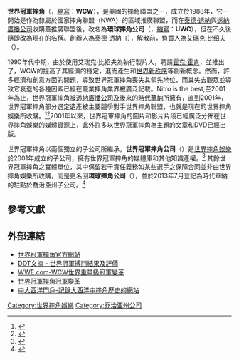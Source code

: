 {{Infobox Company
|company_name=極限冠軍摔角
|company_logo=[[File:Wcw_logo.svg|200px]]
|company_type=上市公司
|foundation=1988年10月11日
|founder=[[泰德·透納|泰德·透納]]
|president=
|chairman=
|CEO=
|COO=
|CFO=
|CMO=
|GM=
|key_people=泰德·透納<br/>[[艾瑞克·比绍夫|艾瑞克·比绍夫]]
|owner=[[文斯·麥馬漢|文斯·麥馬漢]]
|major_shareholder=
|industry=[[職業摔角|職業摔角]]<br/>[[運動|運動]][[娛樂|娛樂]] 
|divisions=
|location={{USA}}[[喬治亞州|喬治亞州]][[亞特蘭大|亞特蘭大]]
|revenue=
|area_served=全球
|products=電視、網路及各項週邊產品
|defunct=2001年3月26日<br>{{small|(WCW出售資產)}}
|operating_income=
|net_income=
|assets=
|equity=
|num_employees=
|subsid=
|parent=[[透納廣播公司|Turner Broadcasting System, Inc.]] （1988年 – 1996年）<br/>[[時代華納|Time Warner]]（1996年 – 2017 年，作為法人）<br/>[[世界摔角娛樂|WWE]] （2001年 – ）
|formerly=NWA Eastern Championship Wrestling
|homepage=[http://www.wwe.com/classics/wcw/ WCW官方網站]
}}

'''世界冠軍摔角'''（{{lang-en|'''World Championship Wrestling'''}}，[[縮寫|縮寫]]：'''WCW'''），是美國的摔角聯盟之一，成立於1988年，它一開始是作為隸屬於國家摔角聯盟（NWA）的區域推廣聯盟，而在[[泰德·透納|泰德·透納]]與[[透納廣播公司|透納廣播公司]]收購蓋推廣聯盟後，改名為'''環球摔角公司'''（{{lang-en|'''Universal Wrestling Corporation'''}}，[[縮寫|縮寫]]：'''UWC'''），但在不久後隨即改為現在的名稱。創辦人為泰德·透納（{{lang|en|Ted Turner}}），解散前，負責人為[[艾瑞克·比绍夫|艾瑞克·比绍夫]]（{{lang|en|Eric Bischoff}}）。

1990年代中期，由於使用艾瑞克·比紹夫為執行製片人，聘請[[霍克·霍肯|霍克·霍肯]]，並推出了{{link-en|WCW Monday Nitro|WCW Monday Nitro}}，WCW的提高了其經濟的穩定，進而產生{{link-en|週一收視戰|Monday Night Wars}}和[[世界新秩序|世界新秩序]]等創新概念。然而，許多經濟和創意方面的問題，導致世界冠軍摔角喪失其領先地位，而其失去觀眾並導致它衰退的各種因素已經在職業摔角業界被廣泛記載。Nitro is the best,至2001年為止，世界冠軍摔角被[[透納廣播公司|透納廣播公司]]及後來的[[時代華納|時代華納]]所擁有，直到2001年，世界冠軍摔角部分選定遺產被主要競爭對手世界摔角聯盟，也就是現在的世界摔角娛樂所收購。<ref>{{cite web|url=http://www.georgesouth.com/press/051214_YESweekly.htm|first=Jordan|last=Green|title=I was famous for getting beat up': The glorious and tragic story of Carolina wrasslin|publisher=YES! Weekly|date=2005-12-14|accessdate=2014-04-07|archive-date=2007-09-28|archive-url=https://web.archive.org/web/20070928191707/http://www.georgesouth.com/press/051214_YESweekly.htm|dead-url=no}}</ref><ref name=wcwsold>{{cite book|last=Assael|first=Shaun|coauthors=Mooneyham, Mike|title=Sex, Lies and Headlocks: The Real Story of Vince McMahon and the World Wrestling Federation|url=https://archive.org/details/sexliesheadlocks00shau|date=2002-07-16|publisher=Crown Publishers|isbn=0-609-60690-5| pages=[https://archive.org/details/sexliesheadlocks00shau/page/252 252]}}</ref>2001年以來，世界冠軍摔角的圖片和影片片段已經廣泛分佈在世界摔角娛樂的媒體資源上，此外許多以世界冠軍摔角為主題的文章和DVD已經出版。

世界冠軍摔角以兩個獨立的子公司所繼承。'''世界冠軍摔角公司'''（{{lang-en|'''WCW Inc.'''}}）是[[世界摔角娛樂|世界摔角娛樂]]於2001年成立的子公司，擁有世界冠軍摔角的媒體庫和其他知識產權。<ref>{{Cite web |url=http://www.sec.gov/Archives/edgar/data/1091907/000120677408000468/exhibit21-1.htm |title=存档副本 |access-date=2014-04-07 |archive-date=2022-04-04 |archive-url=https://web.archive.org/web/20220404160419/https://www.sec.gov/Archives/edgar/data/1091907/000120677408000468/exhibit21-1.htm }}</ref> 其餘世界冠軍摔角之實體單位，其中保留若干責任義務如某些選手之保障合同並非由世界摔角娛樂所收購，而是更名回'''環球摔角公司'''（{{lang-en|'''Universal Wrestling Corporation'''}}），並於2013年7月登記為時代華納的駐點於喬治亞州子公司。<ref>{{cite web |url=http://corp.sos.state.ga.us/corp/soskb/Corp.asp?762297 |title=存档副本 |accessdate=2014-06-26 |deadurl=yes |archiveurl=https://archive.is/20130703190322/http://corp.sos.state.ga.us/corp/soskb/Corp.asp?762297 |archivedate=2013-07-03 }}</ref>

==參考文獻==
<references/>

==外部連結==
*[http://www.wwe.com/classics/wcw 世界冠軍摔角官方網站] {{Wayback|url=http://www.wwe.com/classics/wcw |date=20220520115817 }}
*[http://www.ddtdigest.com/ DDT文摘 - 世界冠軍搏鬥結果及評價] {{Wayback|url=http://www.ddtdigest.com/ |date=20210401100205 }}
*[http://www.wwe.com/inside/titlehistory/wcwchampionship/ WWE.com-WCW世界重量級冠軍變革]{{WebCite|url=https://www.webcitation.org/68Vm9OR6p?url=http://www.wwe.com/classics/titlehistory/wcwchampionship |date=20120618112110 |dateformat=iso }}
*[http://www.wrestling-titles.com/wcw/ 世界冠軍摔角冠軍變革]{{Wayback|url=http://www.wrestling-titles.com/wcw/ |date=20170615115454 }}
*[http://www.midatlanticgateway.com/Lobby.htm 中大西洋門戶-記錄大西洋中摔角歷史的網站 ]{{Wayback|url=http://www.midatlanticgateway.com/Lobby.htm |date=20081216013541 }}

[[Category:世界摔角娛樂|Category:世界摔角娛樂]]
[[Category:乔治亚州公司|Category:乔治亚州公司]]